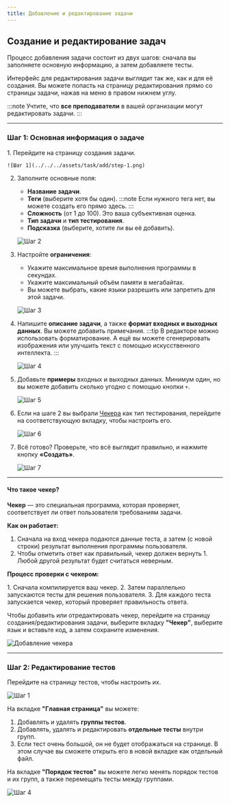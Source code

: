 ```yaml
---
title: Добавление и редактирование задачи
---
```



<BugsDisclaimer />

## Создание и редактирование задач

Процесс добавления задачи состоит из двух шагов: сначала вы заполняете основную информацию, а затем добавляете тесты.

Интерфейс для редактирования задачи выглядит так же, как и для её создания. Вы можете попасть на страницу редактирования прямо со страницы задачи, нажав на меню в правом нижнем углу.

:::note
Учтите, что **все преподаватели** в вашей организации могут редактировать задачи.
:::

-----

### Шаг 1: Основная информация о задаче
<Steps>
1.  Перейдите на страницу создания задачи.

    ![Шаг 1](../../../assets/task/add/step-1.png)

2.  Заполните основные поля:

      * **Название задачи**.
      * **Теги** (выберите хотя бы один).
        :::note
        Если нужного тега нет, вы можете создать его прямо здесь.
        :::
      * **Сложность** (от 1 до 100). Это ваша субъективная оценка.
      * **Тип задачи** и **тип тестирования**.
      * **Подсказка** (выберите, хотите ли вы её добавить).

    ![Шаг 2](../../../assets/task/add/step-2.png)

3.  Настройте **ограничения**:

      * Укажите максимальное время выполнения программы в секундах.
      * Укажите максимальный объём памяти в мегабайтах.
      * Вы можете выбрать, какие языки разрешить или запретить для этой задачи.

    ![Шаг 3](../../../assets/task/add/step-3.png)

4.  Напишите **описание задачи**, а также **формат входных и выходных данных**. Вы можете добавить примечания.
    :::tip
    В редакторе можно использовать форматирование. А ещё вы можете сгенерировать изображения или улучшить текст с помощью искусственного интеллекта.
    :::

    ![Шаг 4](../../../assets/task/add/step-4.png)

5.  Добавьте **примеры** входных и выходных данных. Минимум один, но вы можете добавить сколько угодно с помощью кнопки `+`.

    ![Шаг 5](../../../assets/task/add/step-5.png)

6.  Если на шаге 2 вы выбрали [Чекера](#что-такое-чекер) как тип тестирования, перейдите на соответствующую вкладку, чтобы настроить его.

    ![Шаг 6](../../../assets/task/add/step-6.png)

7.  Всё готово? Проверьте, что всё выглядит правильно, и нажмите кнопку **«Создать»**.

    ![Шаг 7](../../../assets/task/add/step-7.png)

</Steps>

-----

#### Что такое чекер?

**Чекер** — это специальная программа, которая проверяет, соответствует ли ответ пользователя требованиям задачи.

**Как он работает:**

1.  Сначала на вход чекера подаются данные теста, а затем (с новой строки) результат выполнения программы пользователя.
2.  Чтобы отметить ответ как правильный, чекер должен вернуть 1. Любой другой результат будет считаться неверным.

**Процесс проверки с чекером:**

<Steps>
1.  Сначала компилируется ваш чекер.
2.  Затем параллельно запускаются тесты для решения пользователя.
3.  Для каждого теста запускается чекер, который проверяет правильность ответа.
</Steps>

Чтобы добавить или отредактировать чекер, перейдите на страницу создания/редактирования задачи, выберите вкладку **"Чекер"**, выберите язык и вставьте код, а затем сохраните изменения.

![Добавление чекера](../../../assets/task/checker/step-1.png)

-----

### Шаг 2: Редактирование тестов

Перейдите на страницу тестов, чтобы настроить их.

![Шаг 1](../../../assets/task/test/step-1.png)

На вкладке **"Главная страница"** вы можете:

1.  Добавлять и удалять **группы тестов**.
2.  Добавлять, удалять и редактировать **отдельные тесты** внутри групп.
3.  Если тест очень большой, он не будет отображаться на странице. В этом случае вы сможете открыть его в новой вкладке как отдельный файл.

На вкладке **"Порядок тестов"** вы можете легко менять порядок тестов и их групп, а также перемещать тесты между группами.


![Шаг 4](../../../assets/task/test/step-5.png)